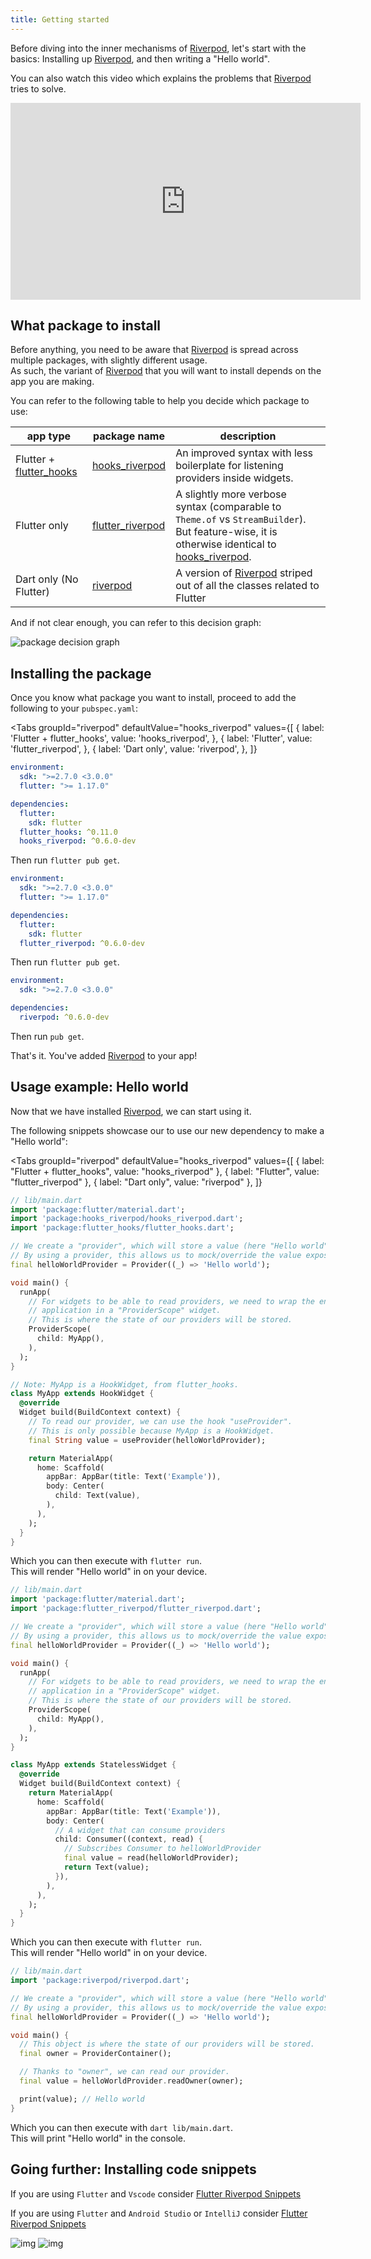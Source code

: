 ```yaml
---
title: Getting started
---
```



Before diving into the inner mechanisms of [Riverpod], let's start with the basics:
Installing up [Riverpod], and then writing a "Hello world".

You can also watch this video which explains the problems that [Riverpod] tries
to solve.

<iframe
  width="560"
  height="315"
  src="https://www.youtube.com/embed/zjBulEwjzeI"
  frameborder="0"
  allow="accelerometer; autoplay; encrypted-media; gyroscope; picture-in-picture"
  allowfullscreen
></iframe>

## What package to install

Before anything, you need to be aware that [Riverpod] is spread across multiple packages, with slightly different usage.  
As such, the variant of [Riverpod] that you will want to install depends on the app you are making.

You can refer to the following table to help you decide which package to use:

| app type                  | package name                                                                       | description                                                                                                                                    |
| ------------------------- | ---------------------------------------------------------------------------------- | ---------------------------------------------------------------------------------------------------------------------------------------------- |
| Flutter + [flutter_hooks] | [hooks_riverpod]                                                                   | An improved syntax with less boilerplate for listening providers inside widgets.                                                               |
| Flutter only              | [flutter_riverpod]                                                                 | A slightly more verbose syntax (comparable to `Theme.of` vs `StreamBuilder`). But feature-wise, it is otherwise identical to [hooks_riverpod]. |
| Dart only (No Flutter)    | [riverpod](https://github.com/rrousselGit/river_pod/tree/master/packages/riverpod) | A version of [Riverpod] striped out of all the classes related to Flutter                                                                      |

And if not clear enough, you can refer to this decision graph:

![package decision graph](/img/package_decision_graph.svg)

## Installing the package

Once you know what package you want to install, proceed to add the following to your `pubspec.yaml`:

<Tabs
  groupId="riverpod"
  defaultValue="hooks_riverpod"
  values={[
    { label: 'Flutter + flutter_hooks', value: 'hooks_riverpod', },
    { label: 'Flutter', value: 'flutter_riverpod', },
    { label: 'Dart only', value: 'riverpod', },
  ]}
>
<TabItem value="hooks_riverpod">

```yaml
environment:
  sdk: ">=2.7.0 <3.0.0"
  flutter: ">= 1.17.0"

dependencies:
  flutter:
    sdk: flutter
  flutter_hooks: ^0.11.0
  hooks_riverpod: ^0.6.0-dev
```

Then run `flutter pub get`.

</TabItem>
<TabItem value="flutter_riverpod">

```yaml
environment:
  sdk: ">=2.7.0 <3.0.0"
  flutter: ">= 1.17.0"

dependencies:
  flutter:
    sdk: flutter
  flutter_riverpod: ^0.6.0-dev
```

Then run `flutter pub get`.

</TabItem>
<TabItem value="riverpod">

```yaml
environment:
  sdk: ">=2.7.0 <3.0.0"

dependencies:
  riverpod: ^0.6.0-dev
```

Then run `pub get`.

</TabItem>
</Tabs>

That's it. You've added [Riverpod] to your app!

## Usage example: Hello world

Now that we have installed [Riverpod], we can start using it.

The following snippets showcase our to use our new dependency to make a "Hello world":

<Tabs
  groupId="riverpod"
  defaultValue="hooks_riverpod"
  values={[
    { label: "Flutter + flutter_hooks", value: "hooks_riverpod" },
    { label: "Flutter", value: "flutter_riverpod" },
    { label: "Dart only", value: "riverpod" },
  ]}
>
<TabItem value="hooks_riverpod">

```dart
// lib/main.dart
import 'package:flutter/material.dart';
import 'package:hooks_riverpod/hooks_riverpod.dart';
import 'package:flutter_hooks/flutter_hooks.dart';

// We create a "provider", which will store a value (here "Hello world").
// By using a provider, this allows us to mock/override the value exposed.
final helloWorldProvider = Provider((_) => 'Hello world');

void main() {
  runApp(
    // For widgets to be able to read providers, we need to wrap the entire
    // application in a "ProviderScope" widget.
    // This is where the state of our providers will be stored.
    ProviderScope(
      child: MyApp(),
    ),
  );
}

// Note: MyApp is a HookWidget, from flutter_hooks.
class MyApp extends HookWidget {
  @override
  Widget build(BuildContext context) {
    // To read our provider, we can use the hook "useProvider".
    // This is only possible because MyApp is a HookWidget.
    final String value = useProvider(helloWorldProvider);

    return MaterialApp(
      home: Scaffold(
        appBar: AppBar(title: Text('Example')),
        body: Center(
          child: Text(value),
        ),
      ),
    );
  }
}
```

Which you can then execute with `flutter run`.  
This will render "Hello world" in on your device.

</TabItem>
<TabItem value="flutter_riverpod">

```dart
// lib/main.dart
import 'package:flutter/material.dart';
import 'package:flutter_riverpod/flutter_riverpod.dart';

// We create a "provider", which will store a value (here "Hello world").
// By using a provider, this allows us to mock/override the value exposed.
final helloWorldProvider = Provider((_) => 'Hello world');

void main() {
  runApp(
    // For widgets to be able to read providers, we need to wrap the entire
    // application in a "ProviderScope" widget.
    // This is where the state of our providers will be stored.
    ProviderScope(
      child: MyApp(),
    ),
  );
}

class MyApp extends StatelessWidget {
  @override
  Widget build(BuildContext context) {
    return MaterialApp(
      home: Scaffold(
        appBar: AppBar(title: Text('Example')),
        body: Center(
          // A widget that can consume providers
          child: Consumer((context, read) {
            // Subscribes Consumer to helloWorldProvider
            final value = read(helloWorldProvider);
            return Text(value);
          }),
        ),
      ),
    );
  }
}
```

Which you can then execute with `flutter run`.  
This will render "Hello world" in on your device.

</TabItem>
<TabItem value="riverpod">

```dart
// lib/main.dart
import 'package:riverpod/riverpod.dart';

// We create a "provider", which will store a value (here "Hello world").
// By using a provider, this allows us to mock/override the value exposed.
final helloWorldProvider = Provider((_) => 'Hello world');

void main() {
  // This object is where the state of our providers will be stored.
  final owner = ProviderContainer();

  // Thanks to "owner", we can read our provider.
  final value = helloWorldProvider.readOwner(owner);

  print(value); // Hello world
}
```

Which you can then execute with `dart lib/main.dart`.  
This will print "Hello world" in the console.

</TabItem>
</Tabs>

## Going further: Installing code snippets

If you are using `Flutter` and `Vscode` consider [Flutter Riverpod Snippets](https://marketplace.visualstudio.com/items?itemName=robert-brunhage.flutter-riverpod-snippets)

If you are using `Flutter` and `Android Studio` or `IntelliJ` consider [Flutter Riverpod Snippets](https://plugins.jetbrains.com/plugin/14641-flutter-riverpod-snippets)

![img](/img/snippets/greetingProvider.gif)
![img](/img/snippets/providerFamily.gif)

[riverpod]: https://github.com/rrousselgit/river_pod
[hooks_riverpod]: https://pub.dev/packages/hooks_riverpod
[flutter_riverpod]: https://pub.dev/packages/flutter_riverpod
[flutter_hooks]: https://github.com/rrousselGit/flutter_hooks
